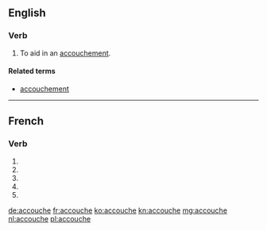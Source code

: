 {{also|accouché}}
==English==

===Verb===
{{en-verb|accouch}}

# {{context|transitive|lang=en}} To aid in an [[accouchement]].

====Related terms====
* [[accouchement]]

----

==French==

===Verb===
{{fr-verb-form}}

# {{conjugation of|accoucher||1|s|pres|ind|lang=fr}}
# {{conjugation of|accoucher||3|s|pres|ind|lang=fr}}
# {{conjugation of|accoucher||1|s|pres|sub|lang=fr}}
# {{conjugation of|accoucher||3|s|pres|sub|lang=fr}}
# {{conjugation of|accoucher||2|s|imp|lang=fr}}

[[de:accouche]]
[[fr:accouche]]
[[ko:accouche]]
[[kn:accouche]]
[[mg:accouche]]
[[nl:accouche]]
[[pl:accouche]]
